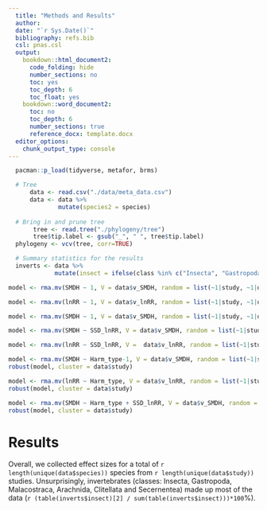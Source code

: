 ```yaml
---
  title: "Methods and Results"
  author: 
  date: "`r Sys.Date()`"
  bibliography: refs.bib
  csl: pnas.csl
  output: 
    bookdown::html_document2:
      code_folding: hide
      number_sections: no
      toc: yes
      toc_depth: 6
      toc_float: yes
    bookdown::word_document2:
      toc: no
      toc_depth: 6
      number_sections: true
      reference_docx: template.docx
  editor_options: 
    chunk_output_type: console
---
```


```r
  pacman::p_load(tidyverse, metafor, brms)

```
```r
  # Tree
      data <- read.csv("./data/meta_data.csv")
      data <- data %>% 
              mutate(species2 = species)
  
  # Bring in and prune tree
       tree <- read.tree("./phylogeny/tree")
       tree$tip.label <- gsub("_", " ", tree$tip.label)
  phylogeny <- vcv(tree, corr=TRUE)

  # Summary statistics for the results
  inverts <- data %>% 
             mutate(insect = ifelse(class %in% c("Insecta", "Gastropoda", "Malacostraca", "Arachnida", "Clitellata (Phylum Annelida)",  "Secernentea (Phylum Nematoda)"), 1,0))

model <- rma.mv(SMDH ~ 1, V = data$v_SMDH, random = list(~1|study, ~1|obs, ~1|variable, ~1|species), test = "t", data = data)

model <- rma.mv(lnRR ~ 1, V = data$v_lnRR, random = list(~1|study, ~1|obs, ~1|variable, ~1|species), test = "t", data = data)

model <- rma.mv(SMDH ~ 1, V = data$v_SMDH, random = list(~1|study, ~1|obs, ~1|variable, ~1|species, ~1|species2), R = list(species = phylogeny), test = "t", data = data)

model <- rma.mv(SMDH ~ SSD_lnRR, V = data$v_SMDH, random = list(~1|study, ~1|obs, ~1|species), R = list(species = phylogeny), test = "t", data = data)

model <- rma.mv(lnRR ~ SSD_lnRR, V =  data$v_lnRR, random = list(~1|study, ~1|obs, ~1|species), R = list(species = phylogeny), test = "t", data = data)

model <- rma.mv(SMDH ~ Harm_type-1, V = data$v_SMDH, random = list(~1|study, ~1|species, ~1|obs), R = list(species = phylogeny), test = "t", data = data)
robust(model, cluster = data$study)

model <- rma.mv(lnRR ~ Harm_type, V = data$v_lnRR, random = list(~1|study, ~1|species, ~1|obs), R = list(species = phylogeny), test = "t", data = data)
robust(model, cluster = data$study)

model <- rma.mv(SMDH ~ Harm_type + SSD_lnRR, V = data$v_SMDH, random = list(~1|study, ~1|obs, ~1|species), R = list(species = phylogeny), test = "t", data = data)
robust(model, cluster = data$study)

```

# Results

Overall, we collected effect sizes for a total of `r length(unique(data$species))` species from `r length(unique(data$study))` studies. Unsurprisingly, invertebrates (classes: Insecta, Gastropoda, Malacostraca, Arachnida, Clitellata and Secernentea) made up most of the data (`r (table(inverts$insect)[2] / sum(table(inverts$insect)))*100`%).  


